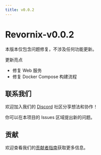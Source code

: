```yaml
---
title: v0.0.2
---
```


# Revornix-v0.0.2

本版本仅包含问题修复，不涉及任何功能更新。

更新亮点

- 修复 Web 服务
- 修复 Docker Compose 构建流程

## 联系我们

欢迎加入我们的 [Discord](https://discord.com/invite/3XZfz84aPN) 社区分享想法和协作！

你可以在本项目的 Issues 区域提出新的问题。

## 贡献

欢迎查看我们的[贡献者指南](https://revornix.com/docs/developer/contribute)获取更多信息。
